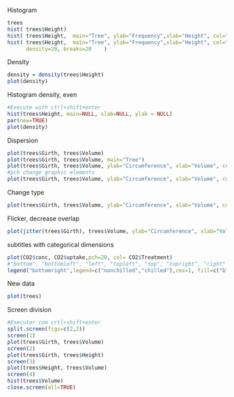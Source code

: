 Histogram
```r
trees
hist( trees$Height)
hist( trees$Height,  main="Tree", ylab="Frequency",xlab="Height", col="blue")
hist( trees$Height,  main="Tree", ylab="Frequency",xlab="Height", col="blue",
      density=20, breaks=20    )
```
Density
```r
density = density(trees$Height)
plot(density)
```
Histogram density, even 
```r
#Execute with ctrl+shift+enter
hist(trees$Height, main=NULL, xlab=NULL, ylab = NULL)
par(new=TRUE)
plot(density)
```
Dispersion
```r
plot(trees$Girth, trees$Volume)
plot(trees$Girth, trees$Volume, main="Tree")
plot(trees$Girth, trees$Volume, ylab="Circumference", xlab="Volume", col="blue", main="Tree")
#pch change graphic elements
plot(trees$Girth, trees$Volume, ylab="Circumference", xlab="Volume", col="blue", main="Tree", pch=20)
```
Change type
```r
plot(trees$Girth, trees$Volume, ylab="Circumference", xlab="Volume", col="blue", main="Tree", pch=20, type="l")
```
Flicker, decrease overlap
```r
plot(jitter(trees$Girth), trees$Volume, ylab="Circumference", xlab="Volume", col="blue", main="Tree")
```
subtitles with categorical dimensions
```r
plot(CO2$conc, CO2$uptake,pch=20, col= CO2$Treatment)
#"bottom", "bottomleft", "left", "topleft", "top", "topright", "right" and "center"
legend("bottomright",legend=c("nonchilled","chilled"),cex=1, fill=c("black","red")) 
```
New data
```r
plot(trees)
```
Screen division
```r
#Executar com crtl+shift+enter
split.screen(figs=c(2,2))
screen(1)
plot(trees$Girth, trees$Volume)
screen(2)
plot(trees$Girth, trees$Height)
screen(3)
plot(trees$Height, trees$Volume)
screen(4)
hist(trees$Volume)
close.screen(all=TRUE)
```

